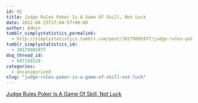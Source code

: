 ```yaml
---
id: 92
title: Judge Rules Poker Is A Game Of Skill, Not Luck
date: 2012-08-25T17:04:57+00:00
author: Admin
tumblr_simplystatistics_permalink:
  - http://simplystatistics.tumblr.com/post/30179005977/judge-rules-poker-is-a-game-of-skill-not-luck
tumblr_simplystatistics_id:
  - 30179005977
dsq_thread_id:
  - 947149128
categories:
  - Uncategorized
slug: "judge-rules-poker-is-a-game-of-skill-not-luck"
---
```

[Judge Rules Poker Is A Game Of Skill, Not Luck](http://www.npr.org/2012/08/22/159833145/judge-rules-poker-is-a-game-of-skill-not-luck)
